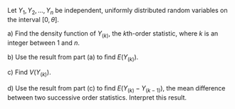 Let $Y_1, Y_2, ..., Y_n$ be independent, uniformly distributed random variables on the interval $[0, \theta]$.

a) Find the density function of $Y_{(k)}$, the $k$th-order statistic, where $k$ is an integer between 1 and $n$.

b) Use the result from part (a) to ﬁnd $E(Y_{(k)})$.

c) Find $V(Y_{(k)})$.

d) Use the result from part (c) to ﬁnd $E(Y_{(k)} - Y_{(k−1)})$, the mean difference between two successive order statistics.
Interpret this result.
